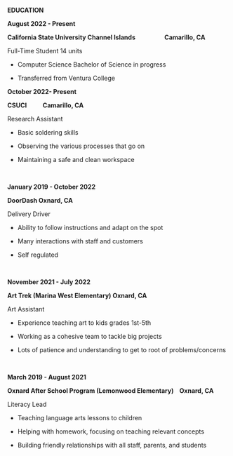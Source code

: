 **EDUCATION**\

**August 2022 - Present**

**California State University Channel Islands                    Camarillo, CA**

Full-Time Student 14 units

-   Computer Science Bachelor of Science in progress

-   Transferred from Ventura College

**October 2022- Present**

**CSUCI           Camarillo, CA**

Research Assistant

-   Basic soldering skills  

-   Observing the various processes that go on

-   Maintaining a safe and clean workspace 

\

**January 2019 - October 2022**

**DoorDash Oxnard, CA**

Delivery Driver

-   Ability to follow instructions and adapt on the spot 

-   Many interactions with staff and customers

-   Self regulated

\

**November 2021 - July 2022**

**Art Trek (Marina West Elementary) Oxnard, CA**

Art Assistant

-   Experience teaching art to kids grades 1st-5th 

-   Working as a cohesive team to tackle big projects

-   Lots of patience and understanding to get to root of problems/concerns

\

**March 2019 - August 2021**

**Oxnard After School Program (Lemonwood Elementary)    Oxnard, CA**

Literacy Lead

-   Teaching language arts lessons to children

-   Helping with homework, focusing on teaching relevant concepts

-   Building friendly relationships with all staff, parents, and students 
